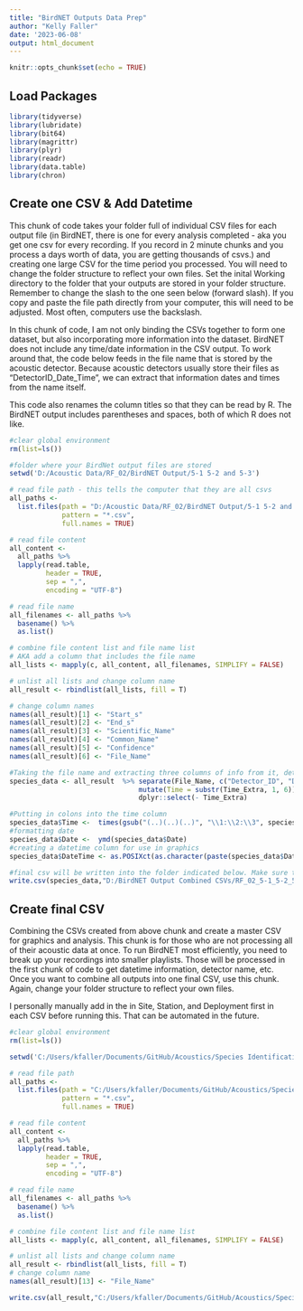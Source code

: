 ---
title: "BirdNET Outputs Data Prep"
author: "Kelly Faller"
date: '2023-06-08'
output: html_document
---


```{r setup, include=FALSE}
knitr::opts_chunk$set(echo = TRUE)
```

## Load Packages


```{r, warning=FALSE, include=FALSE}

library(tidyverse)
library(lubridate)
library(bit64)
library(magrittr)
library(plyr)
library(readr)
library(data.table)
library(chron)

```

## Create one CSV & Add Datetime

This chunk of code takes your folder full of individual CSV files for each output file (in BirdNET, there is one for every analysis completed - aka you get one csv for every recording. If you record in 2 minute chunks and you process a days worth of data, you are getting thousands of csvs.) and creating one large CSV for the time period you processed. You will need to change the folder structure to reflect your own files. Set the inital Working directory to the folder that your outputs are stored in your folder structure. Remember to change the slash to the one seen below (forward slash). If you copy and paste the file path directly from your computer, this will need to be adjusted. Most often, computers use the backslash. 

In this chunk of code, I am not only binding the CSVs together to form one dataset, but also incorporating more information into the dataset. BirdNET does not include any time/date information in the CSV output. To work around that, the code below feeds in the file name that is stored by the acoustic detector. Because acoustic detectors usually store their files as "DetectorID_Date_Time", we can extract that information dates and times from the name itself. 

This code also renames the column titles so that they can be read by R. The BirdNET output includes parentheses and spaces, both of which R does not like. 

```{r CSV Binding, include=FALSE}

#clear global environment
rm(list=ls())

#folder where your BirdNet output files are stored
setwd('D:/Acoustic Data/RF_02/BirdNET Output/5-1 5-2 and 5-3')

# read file path - this tells the computer that they are all csvs 
all_paths <-
  list.files(path = "D:/Acoustic Data/RF_02/BirdNET Output/5-1 5-2 and 5-3",
             pattern = "*.csv",
             full.names = TRUE)

# read file content
all_content <-
  all_paths %>%
  lapply(read.table,
         header = TRUE,
         sep = ",",
         encoding = "UTF-8")

# read file name
all_filenames <- all_paths %>%
  basename() %>%
  as.list()

# combine file content list and file name list
# AKA add a column that includes the file name
all_lists <- mapply(c, all_content, all_filenames, SIMPLIFY = FALSE)

# unlist all lists and change column name
all_result <- rbindlist(all_lists, fill = T)

# change column names
names(all_result)[1] <- "Start_s"
names(all_result)[2] <- "End_s"
names(all_result)[3] <- "Scientific_Name"
names(all_result)[4] <- "Common_Name"
names(all_result)[5] <- "Confidence"
names(all_result)[6] <- "File_Name"

#Taking the file name and extracting three columns of info from it, detector ID, Date, and Time. 
species_data <- all_result  %>% separate(File_Name, c("Detector_ID", "Date", "Time_Extra"), sep = "_") %>% 
                                mutate(Time = substr(Time_Extra, 1, 6)) %>%
                                dplyr::select(- Time_Extra) 

#Putting in colons into the time column
species_data$Time <-  times(gsub("(..)(..)(..)", "\\1:\\2:\\3", species_data$Time))
#formatting date
species_data$Date <-  ymd(species_data$Date)
#creating a datetime column for use in graphics
species_data$DateTime <- as.POSIXct(as.character(paste(species_data$Date, species_data$Time)), format="%Y-%m-%d %H:%M:%S")

#final csv will be written into the folder indicated below. Make sure to change this to your own information
write.csv(species_data,"D:/BirdNET Output Combined CSVs/RF_02_5-1_5-2_5-3.csv", row.names = FALSE)  

```

## Create final CSV

Combining the CSVs created from above chunk and create a master CSV for graphics and analysis. This chunk is for those who are not processing all of their acoustic data at once. To run BirdNET most efficiently, you need to break up your recordings into smaller playlists. Those will be processed in the first chunk of code to get datetime information, detector name, etc. Once you want to combine all outputs into one final CSV, use this chunk. Again, change your folder structure to reflect your own files.

I personally manually add in the in Site, Station, and Deployment first in each CSV before running this. That can be automated in the future.

```{r CSV Binding, include=FALSE}

#clear global environment
rm(list=ls())

setwd('C:/Users/kfaller/Documents/GitHub/Acoustics/Species Identification Files')

# read file path
all_paths <-
  list.files(path = "C:/Users/kfaller/Documents/GitHub/Acoustics/Species Identification Files",
             pattern = "*.csv",
             full.names = TRUE)

# read file content
all_content <-
  all_paths %>%
  lapply(read.table,
         header = TRUE,
         sep = ",",
         encoding = "UTF-8")

# read file name
all_filenames <- all_paths %>%
  basename() %>%
  as.list()

# combine file content list and file name list
all_lists <- mapply(c, all_content, all_filenames, SIMPLIFY = FALSE)

# unlist all lists and change column name
all_result <- rbindlist(all_lists, fill = T)
# change column name
names(all_result)[13] <- "File_Name"

write.csv(all_result,"C:/Users/kfaller/Documents/GitHub/Acoustics/Species Id Data.csv", row.names = FALSE)  

```


